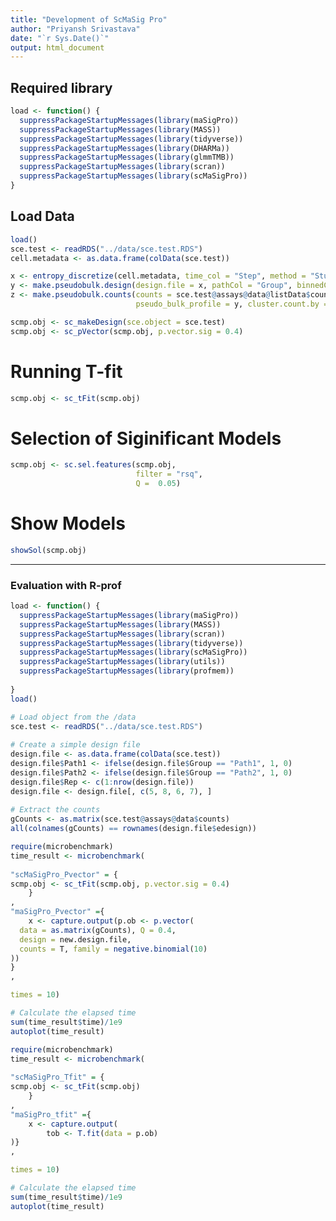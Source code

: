 ```yaml
---
title: "Development of ScMaSig Pro"
author: "Priyansh Srivastava"
date: "`r Sys.Date()`"
output: html_document
---
```


## Required library
```r
load <- function() {
  suppressPackageStartupMessages(library(maSigPro))
  suppressPackageStartupMessages(library(MASS))
  suppressPackageStartupMessages(library(tidyverse))
  suppressPackageStartupMessages(library(DHARMa))
  suppressPackageStartupMessages(library(glmmTMB))
  suppressPackageStartupMessages(library(scran))
  suppressPackageStartupMessages(library(scMaSigPro))
}
```

## Load Data
```r
load()
sce.test <- readRDS("../data/sce.test.RDS")
cell.metadata <- as.data.frame(colData(sce.test))

x <- entropy_discretize(cell.metadata, time_col = "Step", method = "Sturges")
y <- make.pseudobulk.design(design.file = x, pathCol = "Group", binnedCol = "binnedTime")
z <- make.pseudobulk.counts(counts = sce.test@assays@data@listData$counts,
                            pseudo_bulk_profile = y, cluster.count.by = "mean")

scmp.obj <- sc_makeDesign(sce.object = sce.test)
scmp.obj <- sc_pVector(scmp.obj, p.vector.sig = 0.4)
```

# Running T-fit
```r
scmp.obj <- sc_tFit(scmp.obj)
```

# Selection of Siginificant Models
```r
scmp.obj <- sc.sel.features(scmp.obj,
                            filter = "rsq",
                            Q =  0.05)
```

# Show Models
```r
showSol(scmp.obj)
```

---

### Evaluation with R-prof

```r
load <- function() {
  suppressPackageStartupMessages(library(maSigPro))
  suppressPackageStartupMessages(library(MASS))
  suppressPackageStartupMessages(library(scran))
  suppressPackageStartupMessages(library(tidyverse))
  suppressPackageStartupMessages(library(scMaSigPro))
  suppressPackageStartupMessages(library(utils))
  suppressPackageStartupMessages(library(profmem))
  
}
load()

# Load object from the /data
sce.test <- readRDS("../data/sce.test.RDS")
  
# Create a simple design file
design.file <- as.data.frame(colData(sce.test))
design.file$Path1 <- ifelse(design.file$Group == "Path1", 1, 0)
design.file$Path2 <- ifelse(design.file$Group == "Path2", 1, 0)
design.file$Rep <- c(1:nrow(design.file))
design.file <- design.file[, c(5, 8, 6, 7), ]
  
# Extract the counts
gCounts <- as.matrix(sce.test@assays@data$counts)
all(colnames(gCounts) == rownames(design.file$edesign))
```

```r
require(microbenchmark)
time_result <- microbenchmark(
    
"scMaSigPro_Pvector" = {
scmp.obj <- sc_tFit(scmp.obj, p.vector.sig = 0.4)
    }
,
"maSigPro_Pvector" ={
    x <- capture.output(p.ob <- p.vector(
  data = as.matrix(gCounts), Q = 0.4,
  design = new.design.file,
  counts = T, family = negative.binomial(10)
))
}
,

times = 10)

# Calculate the elapsed time
sum(time_result$time)/1e9
autoplot(time_result)
```

```r
require(microbenchmark)
time_result <- microbenchmark(
    
"scMaSigPro_Tfit" = {
scmp.obj <- sc_tFit(scmp.obj)
    }
,
"maSigPro_tfit" ={
    x <- capture.output(
        tob <- T.fit(data = p.ob)
)}
,

times = 10)

# Calculate the elapsed time
sum(time_result$time)/1e9
autoplot(time_result)
```

